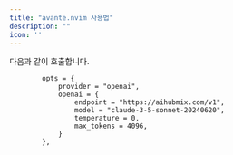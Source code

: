 ```yaml
---
title: "avante.nvim 사용법"
description: ""
icon: ''
---
```


다음과 같이 호출합니다.
```
        opts = {
            provider = "openai",
            openai = {
                endpoint = "https://aihubmix.com/v1",
                model = "claude-3-5-sonnet-20240620",
                temperature = 0,
                max_tokens = 4096,
            }
        },
```
